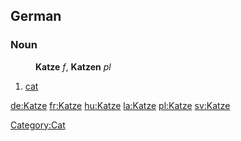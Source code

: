 ==German==
===Noun===
:'''Katze''' ''f'', '''Katzen''' ''pl''
#[[cat]]

[[de:Katze]]
[[fr:Katze]]
[[hu:Katze]]
[[la:Katze]]
[[pl:Katze]]
[[sv:Katze]]

[[Category:Cat]]